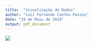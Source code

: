 ```yaml
---
title:  "Visualização de Dados"
author: "Luiz Fernando Coelho Passos"
date: "29 de Maio de 2019"
output: pdf_document
---
```


![](painel_registro_civil.png)